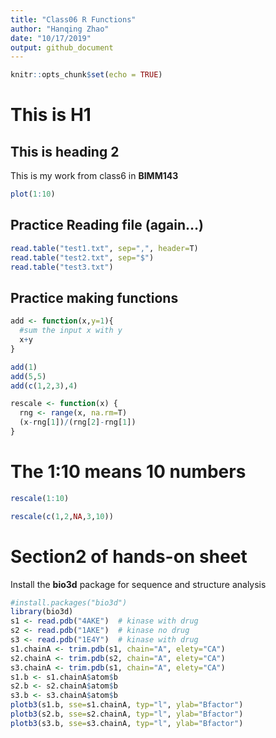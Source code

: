 ```yaml
---
title: "Class06 R Functions"
author: "Hanqing Zhao"
date: "10/17/2019"
output: github_document
---
```


```r
knitr::opts_chunk$set(echo = TRUE)
```

# This is H1
## This is heading 2
This is my work from class6 in **BIMM143**

```r
plot(1:10)
```
## Practice Reading file (again...)
```r
read.table("test1.txt", sep=",", header=T)
read.table("test2.txt", sep="$")
read.table("test3.txt")
```
## Practice making functions
```r
add <- function(x,y=1){
  #sum the input x with y
  x+y
}
```
```r
add(1)
add(5,5)
add(c(1,2,3),4)
```

```r
rescale <- function(x) {
  rng <- range(x, na.rm=T)
  (x-rng[1])/(rng[2]-rng[1])
}
```
# The 1:10 means 10 numbers 
```r
rescale(1:10)
```
```r
rescale(c(1,2,NA,3,10))
```
# Section2 of hands-on sheet
Install the  **bio3d** package for sequence and structure analysis

```r
#install.packages("bio3d")
library(bio3d)
s1 <- read.pdb("4AKE")  # kinase with drug
s2 <- read.pdb("1AKE")  # kinase no drug
s3 <- read.pdb("1E4Y")  # kinase with drug
s1.chainA <- trim.pdb(s1, chain="A", elety="CA")
s2.chainA <- trim.pdb(s2, chain="A", elety="CA")
s3.chainA <- trim.pdb(s1, chain="A", elety="CA")
s1.b <- s1.chainA$atom$b
s2.b <- s2.chainA$atom$b
s3.b <- s3.chainA$atom$b
plotb3(s1.b, sse=s1.chainA, typ="l", ylab="Bfactor")
plotb3(s2.b, sse=s2.chainA, typ="l", ylab="Bfactor")
plotb3(s3.b, sse=s3.chainA, typ="l", ylab="Bfactor")
```











